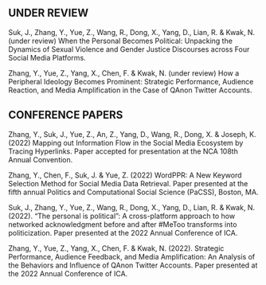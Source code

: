 
<!-- --- -->
<!-- title: "Publications" -->
<!-- --- -->

## UNDER REVIEW

Suk, J., Zhang, Y., Yue, Z., Wang, R., Dong, X., Yang, D., Lian, R. & Kwak, N. (under review) When the Personal Becomes Political: Unpacking the Dynamics of Sexual Violence and Gender Justice Discourses across Four Social Media Platforms.

Zhang, Y., Yue, Z., Yang, X., Chen, F. & Kwak, N. (under review) How a Peripheral Ideology Becomes Prominent: Strategic Performance, Audience Reaction, and Media Amplification in the Case of QAnon Twitter Accounts.

## CONFERENCE PAPERS 
Zhang, Y., Suk, J., Yue, Z., An, Z., Yang, D., Wang, R., Dong, X. & Joseph, K. (2022) Mapping out Information Flow in the Social Media Ecosystem by Tracing Hyperlinks. Paper accepted for presentation at the NCA 108th Annual Convention.

Zhang, Y., Chen, F., Suk, J. & Yue, Z. (2022) WordPPR: A New Keyword Selection Method for Social Media Data Retrieval. Paper presented at the fifth annual Politics and Computational Social Science (PaCSS), Boston, MA.

Suk, J., Zhang, Y., Yue, Z., Wang, R., Dong, X., Yang, D., Lian, R. & Kwak, N. (2022). “The personal is political”: A cross-platform approach to how networked acknowledgment before and after #MeToo transforms into politicization. Paper presented at the 2022 Annual Conference of ICA.

Zhang, Y., Yue, Z., Yang, X., Chen, F. & Kwak, N. (2022). Strategic Performance, Audience Feedback, and Media Amplification: An Analysis of the Behaviors and Influence of QAnon Twitter Accounts. Paper presented at the 2022 Annual Conference of ICA.

